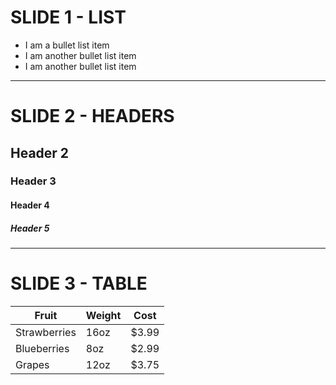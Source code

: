 # SLIDE 1 - LIST

* I am a bullet list item
* I am another bullet list item
* I am another bullet list item

---

# SLIDE 2 - HEADERS

## Header 2
### Header 3
#### Header 4
##### Header 5

---

# SLIDE 3 - TABLE

| Fruit         | Weight   | Cost  |
| ------------- | ---------| ----- |
| Strawberries  | 16oz     | $3.99 |
| Blueberries   | 8oz      | $2.99 |
| Grapes        | 12oz     | $3.75 |